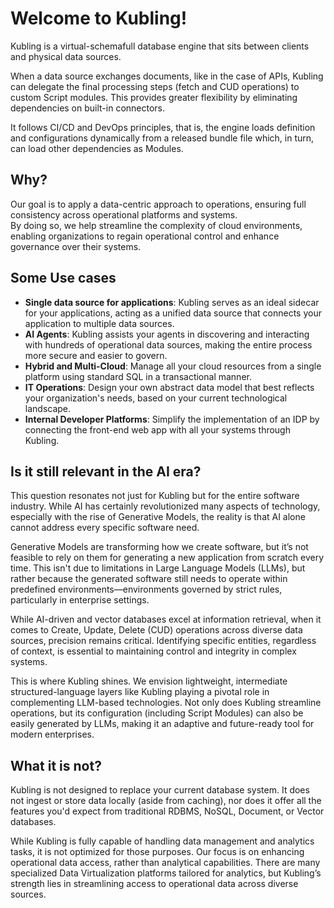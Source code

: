 # Welcome to Kubling!
 
Kubling is a virtual-schemafull database engine that sits between clients and physical data sources. 

When a data source exchanges documents, like in the case of APIs, Kubling can delegate the final processing steps (fetch and CUD operations) to custom Script modules. 
This provides greater flexibility by eliminating dependencies on built-in connectors.

It follows CI/CD and DevOps principles, that is, the engine loads definition and configurations dynamically from a released bundle file which, in turn, can load other dependencies as Modules.

## Why?

Our goal is to apply a data-centric approach to operations, ensuring full consistency across operational platforms and systems.<br/>
By doing so, we help streamline the complexity of cloud environments, enabling organizations to regain operational control and enhance governance over their systems.

## Some Use cases

- **Single data source for applications**: Kubling serves as an ideal sidecar for your applications, 
acting as a unified data source that connects your application to multiple data sources.
- **AI Agents**: Kubling assists your agents in discovering and interacting with hundreds of operational data sources, 
making the entire process more secure and easier to govern.
- **Hybrid and Multi-Cloud**: Manage all your cloud resources from a single platform using standard SQL in a transactional manner.
- **IT Operations**: Design your own abstract data model that best reflects your organization's needs, based on your current technological landscape.
- **Internal Developer Platforms**: Simplify the implementation of an IDP by connecting the front-end web app with all your systems through Kubling.

## Is it still relevant in the AI era?

This question resonates not just for Kubling but for the entire software industry. 
While AI has certainly revolutionized many aspects of technology, especially with the rise of Generative Models, 
the reality is that AI alone cannot address every specific software need.

Generative Models are transforming how we create software, but it’s not feasible to rely on them for generating a new application from scratch every time. 
This isn't due to limitations in Large Language Models (LLMs), but rather because the generated software still needs 
to operate within predefined environments—environments governed by strict rules, particularly in enterprise settings.

While AI-driven and vector databases excel at information retrieval, when it comes to Create, Update, Delete (CUD) operations across diverse data sources, 
precision remains critical. Identifying specific entities, regardless of context, is essential to maintaining control and integrity in complex systems.

This is where Kubling shines. We envision lightweight, intermediate structured-language layers like Kubling playing a pivotal role in complementing LLM-based technologies. 
Not only does Kubling streamline operations, but its configuration (including Script Modules) can also be easily generated by LLMs, 
making it an adaptive and future-ready tool for modern enterprises.

## What it is not?

Kubling is not designed to replace your current database system. It does not ingest or store data locally (aside from caching), 
nor does it offer all the features you'd expect from traditional RDBMS, NoSQL, Document, or Vector databases.

While Kubling is fully capable of handling data management and analytics tasks, it is not optimized for those purposes. 
Our focus is on enhancing operational data access, rather than analytical capabilities. 
There are many specialized Data Virtualization platforms tailored for analytics, 
but Kubling’s strength lies in streamlining access to operational data across diverse sources.